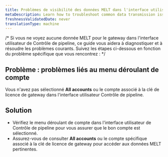 ```yaml
---
title: Problèmes de visibilité des données MELT dans l'interface utilisateur de Contrôle de pipeline
metaDescription: Learn how to troubleshoot common data transmission issues with MELT data visibility in the Pipeline Control UI.
freshnessValidatedDate: never
translationType: machine
---
```


/\* Si vous ne voyez aucune donnée MELT pour le gateway dans l&apos;interface utilisateur de Contrôle de pipeline, ce guide vous aidera à diagnostiquer et à résoudre les problèmes courants. Suivez les étapes ci-dessous en fonction du problème spécifique que vous rencontrez : \*/

## Problème : problèmes liés au menu déroulant de compte

Vous n&apos;avez pas sélectionné **All accounts** ou le compte associé à la clé de licence de gateway dans l&apos;interface utilisateur Contrôle de pipeline.

## Solution

* Vérifiez le menu déroulant de compte dans l&apos;interface utilisateur de Contrôle de pipeline pour vous assurer que le bon compte est sélectionné.
* Assurez-vous de consulter **All accounts** ou le compte spécifique associé à la clé de licence de gateway pour accéder aux données MELT pertinentes.
